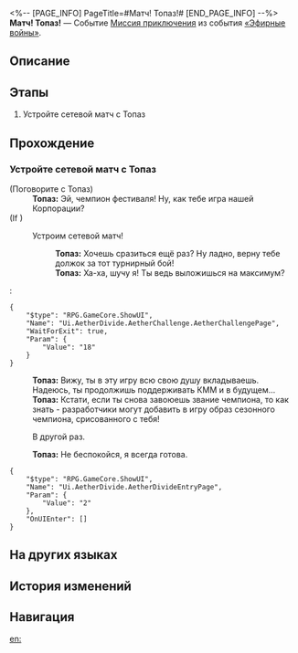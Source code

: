 <%-- [PAGE_INFO]
PageTitle=#Матч! Топаз!#
[END_PAGE_INFO] --%>
{{Дополнить|Диалоги.}}
{{Миссия Инфобокс
|id              = 8014138
|Название        = 
|Изображение     = Миссия Матч! Топаз!.png
|Тип             = Миссия приключения
|Событие         = «Эфирные войны»
|Глава           = 
|Условия         = 
* Завершена [[Миссия приключения]] «[[Матч! Цинцюэ!]]»
* Завершена [[Миссия приключения]] «[[Матч! Пеппи!]]»
* Завершена [[Миссия приключения]] «[[Матч! Сампо!]]»
* Завершена [[Миссия приключения]] «[[Матч! Броня!]]»
* Завершена [[Миссия приключения]] «[[Победа! Межзвёздный праздник!]]»
|Персонажи       = Первопроходец; Топаз
|СтартЛокация    = [[Ярило-VI]] — [[Старый испытательный полигон]]
|Мир             = Ярило-VI
|Предыдущая      = Победа! Межзвёздный праздник!
|Следующая       = 
|Награды         = 
}}
'''Матч! Топаз!''' — Событие [[Миссия приключения]] из события [[«Эфирные войны»]].

==Описание==
{{Описание|<!--официальное описание из Перекрёстка судеб-->}}

==Этапы==
# Устройте сетевой матч с Топаз

==Прохождение==
{{Дополнить}}
===Устройте сетевой матч с Топаз===
{{Описание миссии|тип=Миссия приключения|локация=Старый испытательный полигон|Основная игровая механика «Эфирных войн» - матчи. Бросьте вызов разным игрокам и покажите свою истинную силу!}}
{{Диалог Начало}}

;(Поговорите с Топаз)
:'''Топаз:''' Эй, чемпион фестиваля! Ну, как тебе игра нашей Корпорации?
;(If )
:{{Диалог|undefined}} Устроим сетевой матч!
::'''Топаз:''' Хочешь сразиться ещё раз? Ну ладно, верну тебе должок за тот турнирный бой!
::'''Топаз:''' Ха-ха, шучу я! Ты ведь выложишься на максимум?
:<pre>{
	"$type": "RPG.GameCore.ShowUI",
	"Name": "Ui.AetherDivide.AetherChallenge.AetherChallengePage",
	"WaitForExit": true,
	"Param": {
		"Value": "18"
	}
}</pre>
:'''Топаз:''' Вижу, ты в эту игру всю свою душу вкладываешь. Надеюсь, ты продолжишь поддерживать КММ и в будущем...
:'''Топаз:''' Кстати, если ты снова завоюешь звание чемпиона, то как знать - разработчики могут добавить в игру образ сезонного чемпиона, срисованного с тебя!
:{{Диалог|Стрелка}} В другой раз.
:'''Топаз:''' Не беспокойся, я всегда готова.
<pre>{
	"$type": "RPG.GameCore.ShowUI",
	"Name": "Ui.AetherDivide.AetherDivideEntryPage",
	"Param": {
		"Value": "2"
	},
	"OnUIEnter": []
}</pre>
{{Диалог Конец}}

==На других языках==
{{На других языках
|en   = Hyperlink Match, Topaz!
|zhs  = 超链接对决！托帕
|zht  = 超連結對決！托帕
|ja   = ハイパーリンクバトル！トパーズ
|ko   = 하이퍼링크 대결! 토파즈
|es   = Enfrentamiento de hipervínculos: Topaz
|fr   = Combat hyperlink&nbsp;: Topaz&nbsp;!
|ru   = Матч! Топаз!
|th   = ประลองไฮเปอร์ลิงก์กับ Topaz!
|vi   = Quyết Đấu Siêu Liên Kết! Topaz
|de   = Hyperlinkmatch, Topaz!
|id   = Duel Hyperlink, Topaz!
|pt   = Batalha de Hyperlink, Topaz!
}}

==История изменений==
{{История изменений|3.5}}

==Навигация==
{{Миссия приключения Навбокс|Глава }}

[[en:]]
